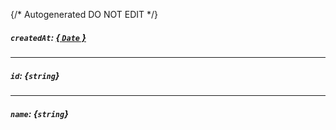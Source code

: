 {/* Autogenerated DO NOT EDIT  */}
##### `createdAt`: [*{ `Date` }*](https://developer.mozilla.org/en-US/docs/Web/JavaScript/Reference/Global_Objects/Date)

---
##### `id`: *{`string`}*

---
##### `name`: *{`string`}*


